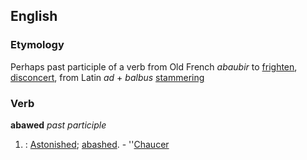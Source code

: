 ==English==

===Etymology===
Perhaps past participle of a verb from Old French ''abaubir'' to [[frighten]], [[disconcert]], from Latin ''ad'' + ''balbus'' [[stammering]]

===Verb===
'''abawed'''  ''past participle''

# {{obsolete}}: [[astonished|Astonished]]; [[abashed]]. - ''[[Chaucer]]